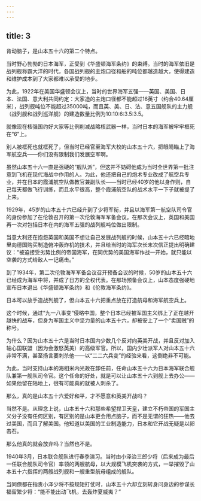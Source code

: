 ```yaml
---
---
---
```

title: 3
---



肯动脑子，是山本五十六的第二个特点。

当时野心勃勃的日本海军，正受到《华盛顿海军条约》的束缚。当时的海军依旧是战列舰称霸大洋的时代，各国战列舰的主炮口径和船的吨位都越造越大，使得建造和维护成本到了大家都难以承受的地步。

为此，1922年在美国华盛顿会议上，当时的世界海军五强——英国、美国、日本、法国、意大利共同约定：大家造的主炮口径都不能超过16英寸（约合40.64厘米），战列舰吨位不能超过35000吨，而且英、美、日、法、意五国舰队的主力舰（战列舰和战列巡洋舰）的建造数量比例为10∶10∶6∶3.5∶3.5。

就像现在核强国约好大家等比例削减战略核武器一样，当时日本的海军被牢牢框死在“6”上。

别人被框死也就框死了，但当时已经官至海军大校的山本五十六，把眼睛瞄上了海军航空兵——你们没有限制我们发展空军啊。

虽然山本五十六一直是强硬的“舰队派”，但这并不妨碍他成为当时全世界第一批注意到飞机在现代海战中作用的人。为此，他还把自己的炮术专业改成了航空兵专业，并在日本的霞浦航空队做教官兼副队长——当时已经40岁的他以身作则，自己每天都做飞行训练，而且水平很高，整个霞浦航空队的战术水平一下子就被提了上来。

1929年，45岁的山本五十六已经升到了少将军衔，并且以海军第一航空队司令官的身份参加了在伦敦召开的第一次伦敦海军军备会议。在那次会议上，英国和美国再一次对包括日本在内的海军五强的战列舰吨位做出限制。

当意大利还在抱怨英国和美国不想让自己发展战列舰的时候，山本五十六已经暗地里向德国购买制造俯冲轰炸机的技术，并且给当时的海军次长末次信正提出明确建议：“被迫接受劣势比例的帝国海军，在同优势的美国海军作战一开始，就只能以空袭的方式给敌人一记痛击。”

到了1934年，第二次伦敦海军军备会议召开预备会议的时候，50岁的山本五十六已经成为海军中将，并成了日方的全权代表。在那场预备会议上，山本态度强硬地宣布日本退出《华盛顿海军条约》和《伦敦海军条约》。

日本可以放手造战列舰了，但山本五十六把重点放在打造航母和海军航空兵上。

这个时候，通过“九一八事变”侵略中国，整个日本已经被军国主义绑上了正在越开越快的战车，但身为军国主义中坚力量的山本五十六，却被安上了一个“卖国贼”的称号。

为什么？因为山本五十六是当时日本国内少数几个反对向英美开战，并且反对加入轴心国联盟（因为会激怒英美）的高级军官。所以，国内少壮派军人对山本五十六非常不满，甚至扬言要刺杀他——以“二二六兵变”的经验来看，这倒绝非不可能。

为此，当时支持山本的海相米内光政在卸任前，任命山本五十六为日本海军联合舰队兼第一舰队司令官。这个任命的好处，就是可以让山本五十六到舰上去办公——如果他留在陆地上，很有可能真的就被人刺杀了。

那么，真的是山本五十六爱好和平，才不愿意和英美开战吗？

当然不是。从理念上说，山本五十六和那些希望捍卫天皇，建立不朽帝国的军国主义分子没有任何区别，有区别的是山本更会用点脑子，而不是无谓的狂热——他去过美国，而且了解美国。他知道以美国的工业制造能力，日本和它开战无疑是以卵击石。

那么他真的就会放弃吗？当然也不是。

1940年3月，日本联合舰队进行春季演习。当时由小泽治三郎少将（后来成为最后一任联合舰队司令官）率领的两艘航母，以大规模飞机突袭的方式，一举摧毁了山本五十六指挥的两艘战列舰和一艘重型航母组成的舰队。

当同僚都在指责小泽少将不按规矩打仗时，山本五十六却立刻转身问身边的参谋长福留繁少将：“能不能出动飞机，去轰炸夏威夷？”